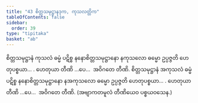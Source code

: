 ```yaml
---
title: "43 စိတ္တသမုဋ္ဌာနဒုက, ကုသလတ္တိက"
tableOfContents: false
sidebar:
  order: 39
type: "tipitaka"
basket: "ab"
---
```



<DynamicBreadcrumb />

<Division number="52">

<Paragraph number="152">
စိတ္တသမုဋ္ဌာနံ ကုသလံ ဓမ္မံ ပဋိစ္စ နနောစိတ္တသမုဋ္ဌာနော နကုသလော ဓမ္မော ဥပ္ပဇ္ဇတိ ဟေတုပစ္စယာ… . ဟေတုယာ တီဏိ …ပေ…  အဝိဂတေ တီဏိ.
</Paragraph>

<Paragraph number="153">
စိတ္တသမုဋ္ဌာနံ အကုသလံ ဓမ္မံ ပဋိစ္စ နနောစိတ္တသမုဋ္ဌာနော နအကုသလော ဓမ္မော ဥပ္ပဇ္ဇတိ ဟေတုပစ္စယာ… . ဟေတုယာ တီဏိ …ပေ…  အဝိဂတေ တီဏိ. (အဗျာကတမူလံ တီဏိယေဝ ပစ္စယဝသေန.)
</Paragraph>
</Division>